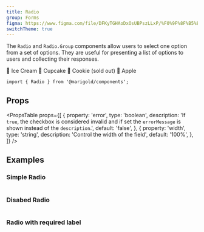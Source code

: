 ```yaml
---
title: Radio
group: Forms
figma: https://www.figma.com/file/DFKyTGHAoDxOsUBPszLLxP/%F0%9F%8F%B5%EF%B8%8FMarigold?node-id=467%3A332
switchTheme: true
---
```


The `Radio` and `Radio.Group` components allow users to select one option from a set of options. They are useful for presenting a list of options to users and collecting their responses.

<Preview>
  <Radio.Group label="Choose desert" defaultValue="apple">
    <Radio value="ice cream">🍨 Ice Cream</Radio>
    <Radio value="cupcake">🧁 Cupcake</Radio>
    <Radio value="cookie" disabled>
      🍪 Cookie (sold out)
    </Radio>
    <Radio value="apple">🍎 Apple</Radio>
  </Radio.Group>
</Preview>

```tsx onlyCode
import { Radio } from '@marigold/components';
```

## Props

<ApperanceTable component={title} />

<PropsTable
  props={[
    {
      property: 'error',
      type: 'boolean',
      description:
        'If `true`, the checkbox is considered invalid and if set the `errorMessage` is shown instead of the `description`.',
      default: 'false',
    },
    {
      property: 'width',
      type: 'string',
      description: 'Control the width of the field',
      default: '100%',
    },
  ]}
/>

## Examples

### Simple Radio

```tsx preview file=components/Radio/radio.demo.tsx

```

### Disabed Radio

```tsx preview file=components/Radio/radio-disabled.demo.tsx

```

### Radio with required label

```tsx preview file=components/Radio/radio-required.demo.tsx

```
